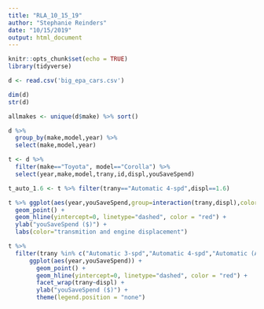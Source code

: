 ```yaml
---
title: "RLA_10_15_19"
author: "Stephanie Reinders"
date: "10/15/2019"
output: html_document
---
```


```r
knitr::opts_chunk$set(echo = TRUE)
library(tidyverse)
```

```r
d <- read.csv('big_epa_cars.csv')
```

```r
dim(d)
str(d)
```

```r

allmakes <- unique(d$make) %>% sort() 

d %>% 
  group_by(make,model,year) %>%
  select(make,model,year)

```

```r
t <- d %>% 
  filter(make=="Toyota", model=="Corolla") %>%
  select(year,make,model,trany,id,displ,youSaveSpend)

t_auto_1.6 <- t %>% filter(trany=="Automatic 4-spd",displ==1.6)
```

```r
t %>% ggplot(aes(year,youSaveSpend,group=interaction(trany,displ),color=interaction(trany,displ))) +
  geom_point() +
  geom_hline(yintercept=0, linetype="dashed", color = "red") +
  ylab("youSaveSpend ($)") +
  labs(color="transmition and engine displacement")
```


```r
t %>% 
  filter(trany %in% c("Automatic 3-spd","Automatic 4-spd","Automatic (AV-S10)","Automatic (S5)","Automatic (variable gear ratios)")) %>%
      ggplot(aes(year,youSaveSpend)) +
        geom_point() +
        geom_hline(yintercept=0, linetype="dashed", color = "red") +
        facet_wrap(trany~displ) +
        ylab("youSaveSpend ($)") +
        theme(legend.position = "none")
```